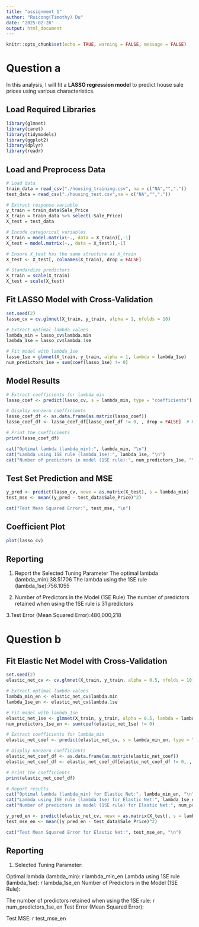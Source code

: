 ```yaml
---
title: "assignment 1"
author: "Ruicong(Timothy) Du"
date: "2025-02-26"
output: html_document
---
```


```r
knitr::opts_chunk$set(echo = TRUE, warning = FALSE, message = FALSE)
```

# Question a
In this analysis, I will fit a **LASSO regression model** to predict house sale prices using various characteristics.

## Load Required Libraries
```r
library(glmnet)
library(caret)
library(tidymodels)
library(ggplot2)
library(dplyr)
library(readr)
```

## Load and Preprocess Data
```r
# Load data
train_data = read_csv("./housing_training.csv", na = c("NA","","."))
test_data = read_csv("./housing_test.csv",na = c("NA","","."))

# Extract response variable
y_train = train_data$Sale_Price
X_train = train_data %>% select(-Sale_Price)
X_test = test_data

# Encode categorical variables
X_train = model.matrix(~., data = X_train)[,-1]
X_test = model.matrix(~., data = X_test)[,-1]

# Ensure X_test has the same structure as X_train
X_test <- X_test[, colnames(X_train), drop = FALSE]

# Standardize predictors
X_train = scale(X_train)
X_test = scale(X_test)
```

## Fit LASSO Model with Cross-Validation
```r
set.seed(2)
lasso_cv = cv.glmnet(X_train, y_train, alpha = 1, nfolds = 10)

# Extract optimal lambda values
lambda_min = lasso_cv$lambda.min
lambda_1se = lasso_cv$lambda.1se

# Fit model with lambda_1se
lasso_1se = glmnet(X_train, y_train, alpha = 1, lambda = lambda_1se)
num_predictors_1se = sum(coef(lasso_1se) != 0)
```

## Model Results
```r
# Extract coefficients for lambda_min
lasso_coef <- predict(lasso_cv, s = lambda_min, type = "coefficients")

# Display nonzero coefficients
lasso_coef_df <- as.data.frame(as.matrix(lasso_coef))
lasso_coef_df <- lasso_coef_df[lasso_coef_df != 0, , drop = FALSE]  # Keep only nonzero coefficients

# Print the coefficients
print(lasso_coef_df)
```
```r
cat("Optimal lambda (lambda_min):", lambda_min, "\n")
cat("Lambda using 1SE rule (lambda_1se):", lambda_1se, "\n")
cat("Number of predictors in model (1SE rule):", num_predictors_1se, "\n")
```

## Test Set Prediction and MSE
```r
y_pred <- predict(lasso_cv, newx = as.matrix(X_test), s = lambda_min)
test_mse <- mean((y_pred - test_data$Sale_Price)^2)

cat("Test Mean Squared Error:", test_mse, "\n")

```

## Coefficient Plot
```r
plot(lasso_cv)
```

## Reporting

1. Report the Selected Tuning Parameter
The optimal lambda (lambda_min):38.51706
The lambda using the 1SE rule (lambda_1se):756.1055

2. Number of Predictors in the Model (1SE Rule)
The number of predictors retained when using the 1SE rule is 31 predictors

3.Test Error (Mean Squared Error):480,000,218

# Question b

## Fit Elastic Net Model with Cross-Validation
```r
set.seed(2)
elastic_net_cv <- cv.glmnet(X_train, y_train, alpha = 0.5, nfolds = 10)

# Extract optimal lambda values
lambda_min_en <- elastic_net_cv$lambda.min
lambda_1se_en <- elastic_net_cv$lambda.1se

# Fit model with lambda_1se
elastic_net_1se <- glmnet(X_train, y_train, alpha = 0.5, lambda = lambda_1se_en)
num_predictors_1se_en <- sum(coef(elastic_net_1se) != 0)
```

```r
# Extract coefficients for lambda_min
elastic_net_coef <- predict(elastic_net_cv, s = lambda_min_en, type = "coefficients")

# Display nonzero coefficients
elastic_net_coef_df <- as.data.frame(as.matrix(elastic_net_coef))
elastic_net_coef_df <- elastic_net_coef_df[elastic_net_coef_df != 0, , drop = FALSE]  

# Print the coefficients
print(elastic_net_coef_df)

# Report results
cat("Optimal lambda (lambda_min) for Elastic Net:", lambda_min_en, "\n")
cat("Lambda using 1SE rule (lambda_1se) for Elastic Net:", lambda_1se_en, "\n")
cat("Number of predictors in model (1SE rule) for Elastic Net:", num_predictors_1se_en, "\n")
```

```r
y_pred_en <- predict(elastic_net_cv, newx = as.matrix(X_test), s = lambda_min_en)
test_mse_en <- mean((y_pred_en - test_data$Sale_Price)^2)

cat("Test Mean Squared Error for Elastic Net:", test_mse_en, "\n")
```

## Reporting

1. Selected Tuning Parameter:

Optimal lambda (lambda_min): r lambda_min_en
Lambda using 1SE rule (lambda_1se): r lambda_1se_en
Number of Predictors in the Model (1SE Rule):

The number of predictors retained when using the 1SE rule: r num_predictors_1se_en
Test Error (Mean Squared Error):

Test MSE: r test_mse_en



